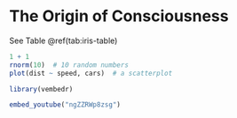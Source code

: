 # The Origin of Consciousness

 See Table \@ref(tab:iris-table)
```r
1 + 1
rnorm(10)  # 10 random numbers
plot(dist ~ speed, cars)  # a scatterplot
```

```r
library(vembedr)

embed_youtube("ngZZRWp8zsg")

```
